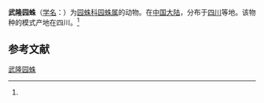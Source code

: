 {{Speciesbox
| name = 武隆园蛛
| status = 
| status_system = 
| image = 
| genus = Araneus
| species = wulongensis
| authority = (Song et Zhu, 1992)<ref name='id13560'>{{cite web| url =http://www.bioinfo.cn/db05/BjdwSpecies.php?action=view&id=13560| title =武隆园蛛| work =《中国动物物种编目数据库》| publisher =中国科学院微生物研究所| author =中国科学院动物研究所| accessdate =2009-04-28| deadurl =yes| archiveurl =https://web.archive.org/web/20160305021436/http://www.bioinfo.cn/db05/BjdwSpecies.php?action=view&id=13560| archivedate =2016-03-05}}</ref>
}}

'''武隆园蛛'''（[[学名|学名]]：{{lang|la|''Araneus wulongensis''}}）为[[园蛛科|园蛛科]][[园蛛属|园蛛属]]的动物。在[[中国大陆|中国大陆]]，分布于[[四川|四川]]等地。该物种的模式产地在四川。<ref name='id13560'/>

== 参考文献 ==
{{reflist}}

{{Wikispecies|Araneus wulongensis}}
{{Taxonbar|from=Q2617702}}

[[Category:园蛛属|武隆园蛛]]


{{蜘蛛小作品}}